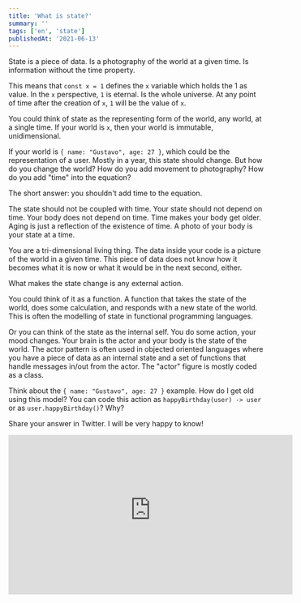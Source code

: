 ```yaml
---
title: 'What is state?'
summary: ''
tags: ['en', 'state']
publishedAt: '2021-06-13'
---
```


State is a piece of data. Is a photography of the world at a given time. Is information without the time property.

This means that `const x = 1` defines the `x` variable which holds the 1 as value. In the `x` perspective, `1` is eternal. Is the whole universe. At any point of time after the creation of `x`, `1` will be the value of `x`.

You could think of state as the representing form of the world, any world, at a single time. If your world is `x`, then your world is immutable, unidimensional.

If your world is `{ name: "Gustavo", age: 27 }`, which could be the representation of a user. Mostly in a year, this state should change. But how do you change the world? How do you add movement to photography? How do you add "time" into the equation?

The short answer: you shouldn't add time to the equation.

The state should not be coupled with time. Your state should not depend on time. Your body does not depend on time. Time makes your body get older. Aging is just a reflection of the existence of time. A photo of your body is your state at a time.

You are a tri-dimensional living thing. The data inside your code is a picture of the world in a given time. This piece of data does not know how it becomes what it is now or what it would be in the next second, either.

What makes the state change is any external action.

You could think of it as a function. A function that takes the state of the world, does some calculation, and responds with a new state of the world. This is often the modelling of state in functional programming languages.

Or you can think of the state as the internal self. You do some action, your mood changes. Your brain is the actor and your body is the state of the world. The actor pattern is often used in objected oriented languages where you have a piece of data as an internal state and a set of functions that handle messages in/out from the actor. The "actor" figure is mostly coded as a class.

Think about the `{ name: "Gustavo", age: 27 }` example. How do I get old using this model? You can code this action as `happyBirthday(user) -> user` or as `user.happyBirthday()`? Why?

Share your answer in Twitter. I will be very happy to know!


<section className="w-full flex flex-col justify-center items-center">
  <iframe
    width="560"
    height="315"
    src="https://staging.morphform.gustavosantos.dev/form/60d4a128c7d66e00080eed89"
    title="Morphform"
    frameborder="0"
  />
</section>